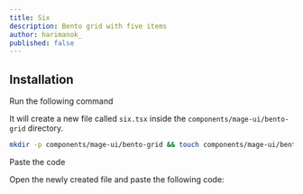 ```yaml
---
title: Six
description: Bento grid with five items
author: harimanok_
published: false
---
```


<ComponentPreview name="bento-grid-six--docs" />

## Installation

<Steps>
<Step>Run the following command</Step>

It will create a new file called `six.tsx` inside the `components/mage-ui/bento-grid` directory.

```bash
mkdir -p components/mage-ui/bento-grid && touch components/mage-ui/bento-grid/six.tsx
```

<Step>Paste the code</Step>

Open the newly created file and paste the following code:

```jsx file=<rootDir>/mage-ui/bento-grid/six.tsx

```

</Steps>
